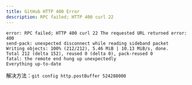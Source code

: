 ```yaml
---
title: GitHub HTTP 400 Error
description: RPC failed; HTTP 400 curl 22
---
```

```
error: RPC failed; HTTP 400 curl 22 The requested URL returned error: 400
send-pack: unexpected disconnect while reading sideband packet
Writing objects: 100% (212/212), 5.46 MiB | 10.13 MiB/s, done.
Total 212 (delta 152), reused 0 (delta 0), pack-reused 0
fatal: the remote end hung up unexpectedly
Everything up-to-date
```
解决方法：`git config http.postBuffer 524288000`